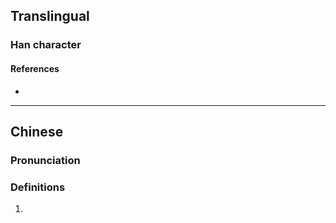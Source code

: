 {{character info/new}}
==Translingual==

===Han character===
{{Han char|rn=85|rad=水|as=14|sn=17|four=34117|canj=ETGT|ids=⿰氵蓋}}

====References====
* {{Han ref|kx=0657.090|dkj=18525|dj=1067.110|hdz=31766.030|uh=6FED|ud=28653|bh=ED54|bd=60756}}

----

==Chinese==
{{zh-forms}}

===Pronunciation===
{{zh-pron
|m=ǎi
|c=oi3
|mc=
|oc=
|ma=
|cat=
}}

===Definitions===
{{zh-hanzi}}

# {{rfdef|lang=zh}}